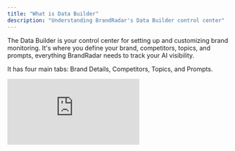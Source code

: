 ```yaml
---
title: "What is Data Builder"
description: "Understanding BrandRadar's Data Builder control center"
---
```


The Data Builder is your control center for setting up and customizing brand monitoring. It's where you define your brand, competitors, topics, and prompts, everything BrandRadar needs to track your AI visibility.

It has four main tabs: Brand Details, Competitors, Topics, and Prompts.

<div style={{position: 'relative', paddingBottom: 'calc(47.46527777777778% + 41px)', height: 0, width: '100%'}}>
  <iframe 
    src="https://demo.arcade.software/UREbwvIsEagnxDqkWAye?embed&embed_mobile=tab&embed_desktop=inline&show_copy_link=true" 
    title="Add a New Prompt by Topic and Region in Data Builder" 
    frameBorder="0" 
    loading="lazy" 
    webkitAllowFullScreen 
    mozAllowFullScreen 
    allowFullScreen 
    allow="clipboard-write" 
    style={{position: 'absolute', top: 0, left: 0, width: '100%', height: '100%', colorScheme: 'light'}}
  />
</div>

## Brand Details
Add your brand's core information (name, domain, variations, and locations) to ensure accurate tracking across AI platforms.

## Competitors
List and manage competitor brands so you can benchmark your visibility and share-of-voice.

**Important:** Variations let you add different names, spellings, or abbreviations your competitors are known by across the AI ecosystem. They matter because tracking these variations gives you a complete view of competitor visibility, helping you see how your brand performs against their full presence.

## Topics
Create and organize key themes or categories that help structure your monitoring around what matters most.

**Important:** Topics aren't just segments, they're clusters or content pillars that organize your brand's AI monitoring around key themes. They matter because a well-structured topic setup helps BrandRadar analyze conversations that truly align with your brand's goals and audience intent.

## Prompts
Define the specific questions, searches, and queries BrandRadar will track to measure how your brand appears in generative search.

**Important:** Suggested prompts help you discover relevant prompts even when you're unsure what to target, it works much like ChatGPT's intelligent suggestions. They matter because they simplify prompt discovery, guiding you toward the queries most likely to boost your brand's AI visibility and engagement.

Together, these four tabs form the foundation of your brand monitoring setup, giving you full control over what BrandRadar tracks and analyzes.

<Card
  title="Next: Understanding Citations"
  icon="arrow-right"
  href="/understanding-citations"
>
  Learn how citations influence your brand's AI narrative
</Card>
